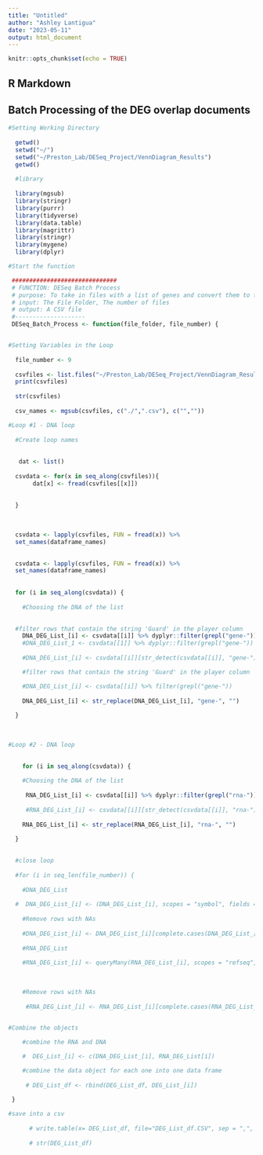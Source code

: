 ```yaml
---
title: "Untitled"
author: "Ashley Lantigua"
date: "2023-05-11"
output: html_document
---
```


```r
knitr::opts_chunk$set(echo = TRUE)
```

## R Markdown

## Batch Processing of the DEG overlap documents 


```r

#Setting Working Directory 
  
  getwd()
  setwd("~/")
  setwd("~/Preston_Lab/DESeq_Project/VennDiagram_Results")
  getwd()
  
  #library
    
  library(mgsub)
  library(stringr)
  library(purrr)
  library(tidyverse)
  library(data.table)
  library(magrittr)
  library(stringr)
  library(mygene)
  library(dplyr)

#Start the function 

 ##############################
 # FUNCTION: DESeq Batch Process
 # purpose: To take in files with a list of genes and convert them to the correct nomeclature and output a csv file that has the converted 
 # input: The File Folder, The number of files 
 # output: A CSV file
 #-------------------- 
 DESeq_Batch_Process <- function(file_folder, file_number) {


#Setting Variables in the Loop 
  
  file_number <- 9
  
  csvfiles <- list.files("~/Preston_Lab/DESeq_Project/VennDiagram_Results")
  print(csvfiles)
  
  str(csvfiles)
  
  csv_names <- mgsub(csvfiles, c("./",".csv"), c("",""))

#Loop #1 - DNA loop 
  
  #Create loop names 
  
  
   dat <- list()
  
  csvdata <- for(x in seq_along(csvfiles)){
       dat[x] <- fread(csvfiles[[x]])
  
   
  }
  
  
  
  csvdata <- lapply(csvfiles, FUN = fread(x)) %>%
  set_names(dataframe_names)
  

  csvdata <- lapply(csvfiles, FUN = fread(x)) %>%
  set_names(dataframe_names)
  
  
  for (i in seq_along(csvdata)) {
    
    #Choosing the DNA of the list 
    

  #filter rows that contain the string 'Guard' in the player column
    DNA_DEG_List_[i] <- csvdata[[i]] %>% dyplyr::filter(grepl("gene-"))
    #DNA_DEG_List_1 <- csvdata[[1]] %>% dyplyr::filter(grepl("gene-"))
    
    #DNA_DEG_List_[i] <- csvdata[[i]][str_detect(csvdata[[i]], "gene-")]

    #filter rows that contain the string 'Guard' in the player column

    #DNA_DEG_List_[i] <- csvdata[[i]] %>% filter(grepl("gene-"))
    
    DNA_DEG_List_[i] <- str_replace(DNA_DEG_List_[i], "gene-", "")
  
  }
  
   
  
#Loop #2 - DNA loop 
  

    for (i in seq_along(csvdata)) {
    
    #Choosing the DNA of the list 
      
     RNA_DEG_List_[i] <- csvdata[[i]] %>% dyplyr::filter(grepl("rna-"))
    
     #RNA_DEG_List_[i] <- csvdata[[i]][str_detect(csvdata[[i]], "rna-")]
    
    RNA_DEG_List_[i] <- str_replace(RNA_DEG_List_[i], "rna-", "")
  
  }
      

  #close loop 
  
  #for (i in seq_len(file_number)) {
    
    #DNA_DEG_List
    
  #  DNA_DEG_List_[i] <- (DNA_DEG_List_[i], scopes = "symbol", fields = "ensembl.gene", return.as = "DataFrame")
    
    #Remove rows with NAs
    
    #DNA_DEG_List_[i] <- DNA_DEG_List_[i][complete.cases(DNA_DEG_List_[i]),]
    
    #RNA_DEG_List                             
                                 
    #RNA_DEG_List_[i] <- queryMany(RNA_DEG_List_[i], scopes = "refseq", fields = "ensembl.gene", return.as = "DataFrame")
    
  
  
    #Remove rows with NAs
  
     #RNA_DEG_List_[i] <- RNA_DEG_List_[i][complete.cases(RNA_DEG_List_[i]),]
    

#Combine the objects 

    #combine the RNA and DNA 

    #  DEG_List_[i] <- c(DNA_DEG_List_[i], RNA_DEG_List[i])

    #combine the data object for each one into one data frame
      
     # DEG_List_df <- rbind(DEG_List_df, DEG_List_[i])
      
 }

#save into a csv
      
      # write.table(x= DEG_List_df, file="DEG_List_df.CSV", sep = ",", row.names = FALSE)
       
      # str(DEG_List_df)





```